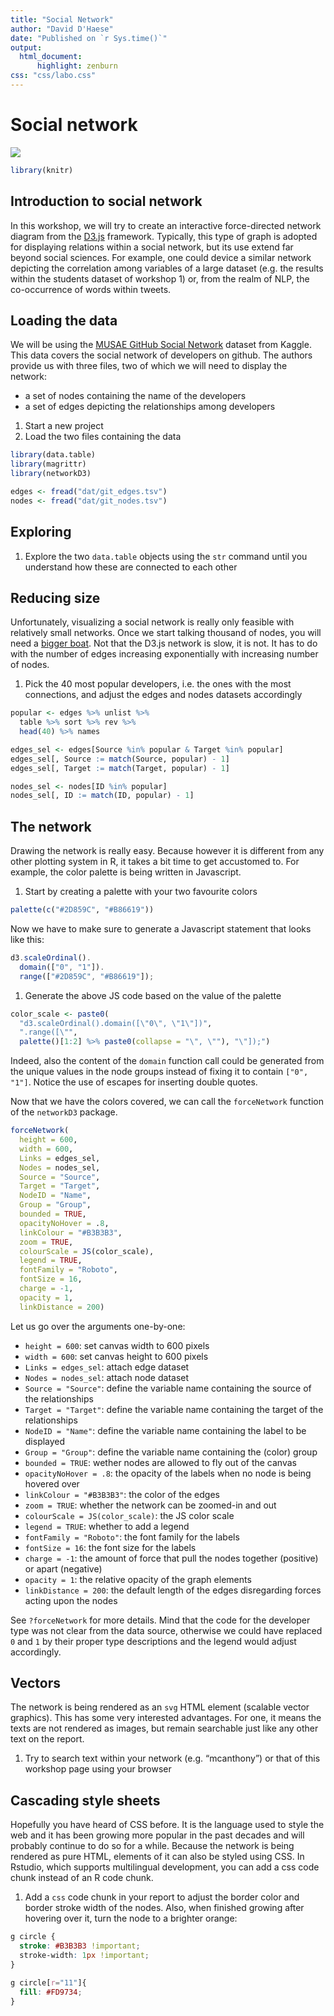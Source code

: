 ---
title: "Social Network"
author: "David D'Haese"
date: "Published on `r Sys.time()`"
output: 
  html_document: 
      highlight: zenburn
css: "css/labo.css"
---

# Social network

![](img/social.png)

```{r include=FALSE}
library(knitr)
```

## Introduction to social network

In this workshop, we will try to create an interactive force-directed network diagram from the [D3.js](https://d3js.org/) framework. Typically, this type of graph is adopted for displaying relations within a social network, but its use extend far beyond social sciences. For example, one could device a similar network depicting the correlation among variables of a large dataset (e.g. the results within the students dataset of workshop 1) or, from the realm of NLP, the co-occurrence of words within tweets.

## Loading the data

We will be using the [MUSAE GitHub Social Network](https://www.kaggle.com/rozemberczki/musae-github-social-network) dataset from Kaggle. This data covers the social network of developers on github. The authors provide us with three files, two of which we will need to display the network:

- a set of nodes containing the name of the developers
- a set of edges depicting the relationships among developers

1. Start a new project
1. Load the two files containing the data

```{r load data}
library(data.table)
library(magrittr)
library(networkD3)

edges <- fread("dat/git_edges.tsv")
nodes <- fread("dat/git_nodes.tsv")
```

## Exploring

1. Explore the two `data.table` objects using the `str` command until you understand how these are connected to each other

## Reducing size

Unfortunately, visualizing a social network is really only feasible with relatively small networks. Once we start talking thousand of nodes, you will need a [bigger boat](https://www.youtube.com/watch?v=2I91DJZKRxs). Not that the D3.js network is slow, it is not. It has to do with the number of edges increasing exponentially with increasing number of nodes.

1. Pick the 40 most popular developers, i.e. the ones with the most connections, and adjust the edges and nodes datasets accordingly

```{r pick-popular}
popular <- edges %>% unlist %>%
  table %>% sort %>% rev %>%
  head(40) %>% names

edges_sel <- edges[Source %in% popular & Target %in% popular]
edges_sel[, Source := match(Source, popular) - 1]
edges_sel[, Target := match(Target, popular) - 1]

nodes_sel <- nodes[ID %in% popular]
nodes_sel[, ID := match(ID, popular) - 1]
```

## The network

Drawing the network is really easy. Because however it is different from any other plotting system in R, it takes a bit time to get accustomed to. For example, the color palette is being written in Javascript.

1. Start by creating a palette with your two favourite colors

```{r network-01}
palette(c("#2D859C", "#B86619"))
```

Now we have to make sure to generate a Javascript statement that looks like this:

```js
d3.scaleOrdinal().
  domain(["0", "1"]).
  range(["#2D859C", "#B86619"]);
```

1. Generate the above JS code based on the value of the palette

```{r network-02}
color_scale <- paste0(
  "d3.scaleOrdinal().domain([\"0\", \"1\"])",
  ".range([\"", 
  palette()[1:2] %>% paste0(collapse = "\", \""), "\"]);")
```

Indeed, also the content of the `domain` function call could be generated from the unique values in the node groups instead of fixing it to contain `["0", "1"]`. Notice the use of escapes for inserting double quotes.

Now that we have the colors covered, we can call the `forceNetwork` function of the `networkD3` package.

```{r network-03}
forceNetwork(
  height = 600,
  width = 600,
  Links = edges_sel,
  Nodes = nodes_sel, 
  Source = "Source",
  Target = "Target", 
  NodeID = "Name",
  Group = "Group",
  bounded = TRUE,
  opacityNoHover = .8,
  linkColour = "#B3B3B3",
  zoom = TRUE,
  colourScale = JS(color_scale),
  legend = TRUE,
  fontFamily = "Roboto",
  fontSize = 16,
  charge = -1,
  opacity = 1,
  linkDistance = 200)
```

Let us go over the arguments one-by-one:

- `height = 600`: set canvas width to 600 pixels
- `width = 600`: set canvas height to 600 pixels
- `Links = edges_sel`: attach edge dataset
- `Nodes = nodes_sel`: attach node dataset
- `Source = "Source"`: define the variable name containing the source of the relationships
- `Target = "Target"`: define the variable name containing the target of the relationships
- `NodeID = "Name"`: define the variable name containing the label to be displayed
- `Group = "Group"`: define the variable name containing the (color) group
- `bounded = TRUE`: wether nodes are allowed to fly out of the canvas
- `opacityNoHover = .8`: the opacity of the labels when no node is being hovered over
- `linkColour = "#B3B3B3"`: the color of the edges
- `zoom = TRUE`: whether the network can be zoomed-in and out
- `colourScale = JS(color_scale)`: the JS color scale
- `legend = TRUE`: whether to add a legend
- `fontFamily = "Roboto"`: the font family for the labels
- `fontSize = 16`: the font size for the labels
- `charge = -1`: the amount of force that pull the nodes together (positive) or apart (negative)
- `opacity = 1`: the relative opacity of the graph elements
- `linkDistance = 200`: the default length of the edges disregarding forces acting upon the nodes

See `?forceNetwork` for more details. Mind that the code for the developer type was not clear from the data source, otherwise we could have replaced `0` and `1` by their proper type descriptions and the legend would adjust accordingly.

## Vectors

The network is being rendered as an `svg` HTML element (scalable vector graphics). This has some very interested advantages. For one, it means the texts are not rendered as images, but remain searchable just like any other text on the report.

1. Try to search text within your network (e.g. "mcanthony") or that of this workshop page using your browser

## Cascading style sheets

Hopefully you have heard of CSS before. It is the language used to style the web and it has been growing more popular in the past decades and will probably continue to do so for a while. Because the network is being rendered as pure HTML, elements of it can also be styled using CSS. In Rstudio, which supports multilingual development, you can add a css code chunk instead of an R code chunk.

1. Add a `css` code chunk in your report to adjust the border color and border stroke width of the nodes. Also, when finished growing after hovering over it, turn the node to a brighter orange:

```{css}
g circle {
  stroke: #B3B3B3 !important;
  stroke-width: 1px !important;
}

g circle[r="11"]{
  fill: #FD9734;
}
```
